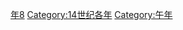{{Catnav|頁面分類|历史|歷史時代|年|14世纪各年}}

{{catmore}}
{{Commons category|1318}}

[[Category:1310年代|年8]]
[[Category:14世纪各年|Category:14世纪各年]]
[[Category:午年|Category:午年]]